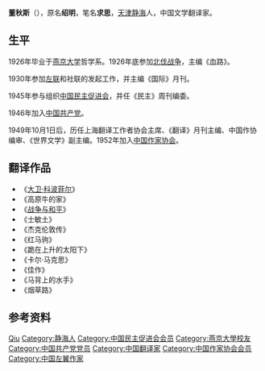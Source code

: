 '''董秋斯'''（{{bd|1899年||1969年}}），原名'''绍明'''，笔名'''求思'''，[[天津|天津]][[静海县|静海]]人，中国文学翻译家。

== 生平 ==
1926年毕业于[[燕京大学|燕京大学]]哲学系。1926年底参加[[北伐战争|北伐战争]]，主编《血路》。

1930年参加[[左联|左联]]和社联的发起工作，并主编《国际》月刊。

1945年参与组织[[中国民主促进会|中国民主促进会]]，并任《民主》周刊编委。

1946年加入[[中国共产党|中国共产党]]。

1949年10月1日后，历任上海翻译工作者协会主席、《翻译》月刊主编、中国作协编审、《世界文学》副主编。1952年加入[[中国作家协会|中国作家协会]]。

== 翻译作品 ==
*《[[大卫·科波菲尔|大卫·科波菲尔]]》
*《高原牛的家》
*《[[战争与和平|战争与和平]]》
*《士敏土》
*《杰克伦敦传》
*《红马驹》
*《跪在上升的太阳下》
*《卡尔·马克思》
*《佳作》
*《马背上的水手》
*《烟草路》

== 参考资料 ==
{{reflist}}

{{中国民主促进会第二届理事会}}

{{Authority control}}
{{DEFAULTSORT:Dong董}}
[[Category:董姓|Qiu]]
[[Category:静海人|Category:静海人]]
[[Category:中国民主促进会会员|Category:中国民主促进会会员]]
[[Category:燕京大學校友|Category:燕京大學校友]]
[[Category:中国共产党党员|Category:中国共产党党员]]
[[Category:中国翻译家|Category:中国翻译家]]
[[Category:中国作家协会会员|Category:中国作家协会会员]]
[[Category:中国左翼作家|Category:中国左翼作家]]
